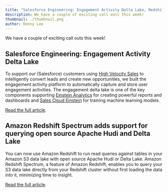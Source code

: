 ```yaml
---
title: "Salesforce Engineering: Engagement Activity Delta Lake, Redshift Sectrum supports Delta Lake"
description: We have a couple of exciting call outs this week!
thumbnail: ./thumbnail.png
author: Denny Lee
---
```


We have a couple of exciting call outs this week!

## Salesforce Engineering: Engagement Activity Delta Lake

To support our (Salesforce) customers using [High Velocity Sales](https://www.salesforce.com/products/sales-cloud/tools/high-velocity-sales/) to intelligently convert leads and create new opportunities, we built the engagement activity platform to automatically capture and store user engagement activities. The engagement delta lake is one of the key components supporting [Einstein Analytics](https://www.salesforce.com/products/einstein-analytics/features/) for creating powerful reports and dashboards and [Sales Cloud Einstein](https://www.salesforce.com/products/sales-cloud/features/sales-cloud-einstein/) for training machine learning models.

[Read the full article](https://engineering.salesforce.com/engagement-activity-delta-lake-2e9b074a94af).

## Amazon Redshift Spectrum adds support for querying open source Apache Hudi and Delta Lake

You can now use Amazon Redshift to run read queries against tables in your Amazon S3 data lake with open source Apache Hudi or Delta Lake. Amazon Redshift Spectrum, a feature of Amazon Redshift, enables you to query your S3 data lake directly from your Redshift cluster without first loading the data into it, minimizing time to insight.

[Read the full article](https://aws.amazon.com/about-aws/whats-new/2020/09/amazon-redshift-spectrum-adds-support-for-querying-open-source-apache-hudi-and-delta-lake/).
